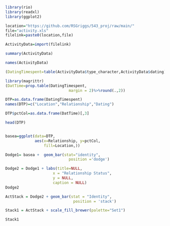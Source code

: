 ```r
library(rio)
library(readxl)
library(ggplot2)

location="https://github.com/RSGriggs/543_proj/raw/main/"
file="activity.xls"
filelink=paste0(location,file)

ActivityData=import(filelink)

summary(ActivityData)

names(ActivityData)

(DatingTimespent=table(ActivityData$type_character,ActivityData$dating))

library(magrittr)
(DatTime=prop.table(DatingTimespent,
                            margin = 2)%>%round(.,2))

DTP=as.data.frame(DatingTimespent)
names(DTP)=c("Location","Relationship","Dating")

DTP$pctCol=as.data.frame(DatTime)[,3]

head(DTP)


basea=ggplot(data=DTP, 
             aes(x=Relationship, y=pctCol,
                 fill=Location,))

Dodge1= basea +  geom_bar(stat="identity",
                            position ='dodge') 

Dodge2 = Dodge1 + labs(title=NULL,
                     x = "Relationship Status", 
                     y = NULL,
                     caption = NULL)
Dodge2

ActStack = Dodge2 + geom_bar(stat = "Identity",
                              position = 'stack')

Stack1 = ActStack + scale_fill_brewer(palette="Set1")

Stack1
```
